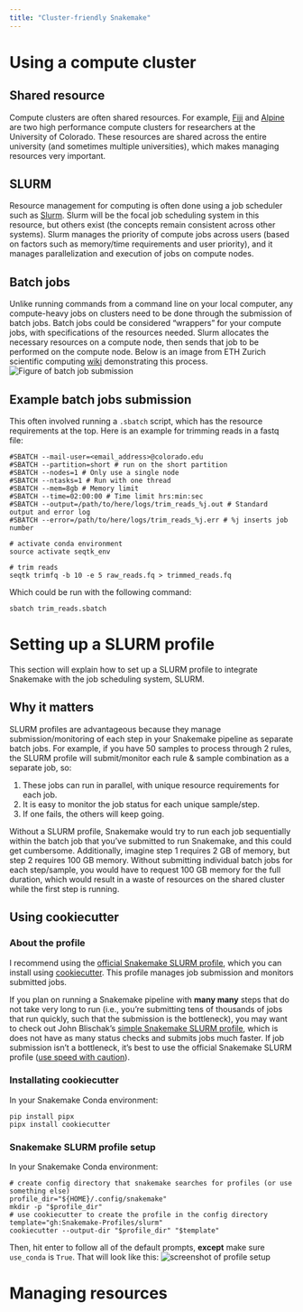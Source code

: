 ```yaml
---
title: "Cluster-friendly Snakemake"
---
```


# Using a compute cluster
## Shared resource
Compute clusters are often shared resources. For example, [Fiji](https://bit.colorado.edu/biofrontiers-computing/fiji/) and [Alpine](https://www.colorado.edu/rc/alpine) are two high performance compute clusters for researchers at the University of Colorado. These resources are shared across the entire university (and sometimes multiple universities), which makes managing resources very important. 

## SLURM
Resource management for computing is often done using a job scheduler such as [Slurm](https://slurm.schedmd.com/overview.html). Slurm will be the focal job scheduling system in this resource, but others exist (the concepts remain consistent across other systems). Slurm manages the priority of compute jobs across users (based on factors such as memory/time requirements and user priority), and it manages parallelization and execution of jobs on compute nodes. 

## Batch jobs
Unlike running commands from a command line on your local computer, any compute-heavy jobs on clusters need to be done through the submission of batch jobs. Batch jobs could be considered "wrappers" for your compute jobs, with specifications of the resources needed. Slurm allocates the necessary resources on a compute node, then sends that job to be performed on the compute node. Below is an image from ETH Zurich scientific computing [wiki](https://scicomp.ethz.ch/wiki/Job_management_with_SLURM) demonstrating this process.
![Figure of batch job submission](figures/1000px-Batch_system.png)

## Example batch jobs submission
This often involved running a `.sbatch` script, which has the resource requirements at the top. Here is an example for trimming reads in a fastq file:
```snakemake
#SBATCH --mail-user=<email_address>@colorado.edu
#SBATCH --partition=short # run on the short partition
#SBATCH --nodes=1 # Only use a single node
#SBATCH --ntasks=1 # Run with one thread
#SBATCH --mem=8gb # Memory limit
#SBATCH --time=02:00:00 # Time limit hrs:min:sec
#SBATCH --output=/path/to/here/logs/trim_reads_%j.out # Standard output and error log
#SBATCH --error=/path/to/here/logs/trim_reads_%j.err # %j inserts job number

# activate conda environment
source activate seqtk_env

# trim reads
seqtk trimfq -b 10 -e 5 raw_reads.fq > trimmed_reads.fq
```

Which could be run with the following command:
```
sbatch trim_reads.sbatch
```


# Setting up a SLURM profile
This section will explain how to set up a SLURM profile to integrate Snakemake with the job scheduling system, SLURM.

## Why it matters
SLURM profiles are advantageous because they manage submission/monitoring of each step in your Snakemake pipeline as separate batch jobs. For example, if you have 50 samples to process through 2 rules, the SLURM profile will submit/monitor each rule & sample combination as a separate job, so: 

  1. These jobs can run in parallel, with unique resource requirements for each job.
  2. It is easy to monitor the job status for each unique sample/step.
  3. If one fails, the others will keep going. 

Without a SLURM profile, Snakemake would try to run each job sequentially within the batch job that you've submitted to run Snakemake, and this could get cumbersome. Additionally, imagine step 1 requires 2 GB of memory, but step 2 requires 100 GB memory. Without submitting individual batch jobs for each step/sample, you would have to request 100 GB memory for the full duration, which would result in a waste of resources on the shared cluster while the first step is running. 

## Using cookiecutter
### About the profile
I recommend using the [official Snakemake SLURM profile](https://github.com/Snakemake-Profiles/slurm), which you can install using [cookiecutter](https://cookiecutter.readthedocs.io/en/stable/README.html). This profile manages job submission and monitors submitted jobs. 

If you plan on running a Snakemake pipeline with **many many** steps that do not take very long to run (i.e., you're submitting tens of thousands of jobs that run quickly, such that the submission is the bottleneck), you may want to check out John Blischak's [simple Snakemake SLURM profile](https://github.com/jdblischak/smk-simple-slurm), which is does not have as many status checks and submits jobs much faster. If job submission isn't a bottleneck, it's best to use the official Snakemake SLURM profile ([use speed with caution](https://github.com/jdblischak/smk-simple-slurm#use-speed-with-caution)). 

### Installating cookiecutter
In your Snakemake Conda environment:
```
pip install pipx
pipx install cookiecutter
```

### Snakemake SLURM profile setup
In your Snakemake Conda environment:
```
# create config directory that snakemake searches for profiles (or use something else)
profile_dir="${HOME}/.config/snakemake"
mkdir -p "$profile_dir"
# use cookiecutter to create the profile in the config directory
template="gh:Snakemake-Profiles/slurm"
cookiecutter --output-dir "$profile_dir" "$template"
```

Then, hit enter to follow all of the default prompts, **except** make sure `use_conda` is `True`. That will look like this: 
![screenshot of profile setup](figures/profile-setup.png)


# Managing resources
